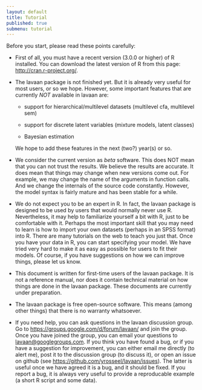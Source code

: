 ```yaml
---
layout: default
title: Tutorial
published: true
submenu: tutorial
---
```


Before you start, please read these points carefully:

-   First of all, you must have a recent version ($3.0.0$ or higher) of
    R installed. You can download the latest version of R from this
    page: <http://cran.r-project.org/>.

-   The lavaan package is not finished yet. But it is already very
    useful for most users, or so we hope. However, some important
    features that are currently *NOT* available in lavaan are:

    -   support for hierarchical/multilevel datasets (multilevel cfa,
        multilevel sem)

    -   support for discrete latent variables (mixture models, latent
        classes)

    -   Bayesian estimation

    We hope to add these features in the next (two?) year(s) or so.

-   We consider the current version as *beta* software. This does NOT
    mean that you can not trust the results. We believe the results are
    accurate. It does mean that things may change when new versions come
    out. For example, we may change the name of the arguments in
    function calls. And we change the internals of the source code
    constantly. However, the model syntax is fairly mature and has been
    stable for a while.

-   We do not expect you to be an expert in R. In fact, the lavaan
    package is designed to be used by users that would normally never
    use R. Nevertheless, it may help to familiarize yourself a bit with
    R, just to be comfortable with it. Perhaps the most important skill
    that you may need to learn is how to import your own datasets
    (perhaps in an SPSS format) into R. There are many tutorials on the
    web to teach you just that. Once you have your data in R, you can
    start specifying your model. We have tried very hard to make it as
    easy as possible for users to fit their models. Of course, if you
    have suggestions on how we can improve things, please let us know.

-   This document is written for first-time users of
    the lavaan package. It is not a reference manual, nor does it
    contain technical material on how things are done in the lavaan
    package. These documents are currently under preparation.

-   The lavaan package is free open-source software. This means (among
    other things) that there is no warranty whatsoever.

-   If you need help, you can ask questions in the lavaan discussion group. 
    Go to <https://groups.google.com/d/forum/lavaan/> and join the group. Once
    you have joined the group, you can email your questions to
    <lavaan@googlegroups.com>. If you think you have found a bug, or if
    you have a suggestion for improvement, you can either email me directly
    (to alert me), post it to the discussion group (to discuss it), or 
    open an issue on github (see <https://github.com/yrosseel/lavaan/issues>).
    The latter is useful once we have agreed it is a bug, and it should be
    fixed. If you report a bug, it is always very useful to provide a
    reproducable example (a short R script and some data).
